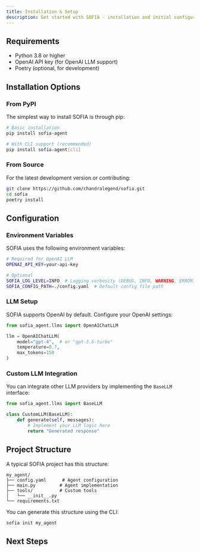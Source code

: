 ```yaml
---
title: Installation & Setup
description: Get started with SOFIA - installation and initial configuration
---
```


## Requirements

- Python 3.8 or higher
- OpenAI API key (for OpenAI LLM support)
- Poetry (optional, for development)

## Installation Options

### From PyPI

The simplest way to install SOFIA is through pip:

```bash
# Basic installation
pip install sofia-agent

# With CLI support (recommended)
pip install sofia-agent[cli]
```

### From Source

For the latest development version or contributing:

```bash
git clone https://github.com/chandralegend/sofia.git
cd sofia
poetry install
```

## Configuration

### Environment Variables

SOFIA uses the following environment variables:

```bash
# Required for OpenAI LLM
OPENAI_API_KEY=your-api-key

# Optional
SOFIA_LOG_LEVEL=INFO  # Logging verbosity (DEBUG, INFO, WARNING, ERROR)
SOFIA_CONFIG_PATH=./config.yaml  # Default config file path
```

### LLM Setup

SOFIA supports OpenAI by default. Configure your OpenAI settings:

```python
from sofia_agent.llms import OpenAIChatLLM

llm = OpenAIChatLLM(
    model="gpt-4",  # or "gpt-3.5-turbo"
    temperature=0.7,
    max_tokens=150
)
```

### Custom LLM Integration

You can integrate other LLM providers by implementing the `BaseLLM` interface:

```python
from sofia_agent.llms import BaseLLM

class CustomLLM(BaseLLM):
    def generate(self, messages):
        # Implement your LLM logic here
        return "Generated response"
```

## Project Structure

A typical SOFIA project has this structure:

```
my_agent/
├── config.yaml      # Agent configuration
├── main.py         # Agent implementation
├── tools/          # Custom tools
│   └── __init__.py
└── requirements.txt
```

You can generate this structure using the CLI:

```bash
sofia init my_agent
```

## Next Steps

<Cards>
  <Card title="Library Guide" href="/docs/library" />
  <Card title="CLI Usage" href="/docs/cli" />
  <Card title="Visual Builder" href="/docs/builder" />
</Cards>